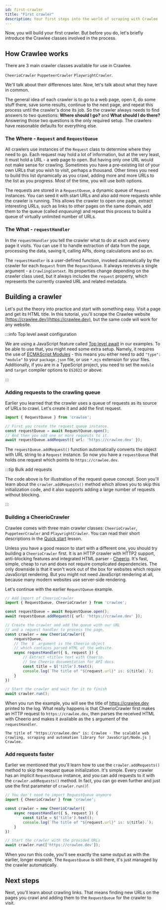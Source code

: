 ```yaml
---
id: first-crawler
title: "First crawler"
description: Your first steps into the world of scraping with Crawlee
---
```



Now, you will build your first crawler. But before you do, let's briefly introduce the Crawlee classes involved in the process.

## How Crawlee works

There are 3 main crawler classes available for use in Crawlee.

<ApiLink to="cheerio-crawler/class/CheerioCrawler">`CheerioCrawler`</ApiLink>
<ApiLink to="puppeteer-crawler/class/PuppeteerCrawler">`PuppeteerCrawler`</ApiLink>
<ApiLink to="playwright-crawler/class/PlaywrightCrawler">`PlaywrightCrawler`</ApiLink>.

We'll talk about their differences later. Now, let's talk about what they have in common.

The general idea of each crawler is to go to a web page, open it, do some stuff there, save some results, continue to the next page, and repeat this process until the crawler's done its job. So the crawler always needs to find answers to two questions: **Where should I go?** and **What should I do there?** Answering those two questions is the only required setup. The crawlers have reasonable defaults for everything else.

### The Where - `Request` and `RequestQueue`

All crawlers use instances of the <ApiLink to="core/class/Request">`Request`</ApiLink> class to determine where they need to go. Each request may hold a lot of information, but at the very least, it must hold a URL - a web page to open. But having only one URL would not make sense for crawling. Sometimes you have a pre-existing list of your own URLs that you wish to visit, perhaps a thousand. Other times you need to build this list dynamically as you crawl, adding more and more URLs to the list as you progress. Most of the time, you will use both options.

The requests are stored in a <ApiLink to="core/class/RequestQueue">`RequestQueue`</ApiLink>, a dynamic queue of `Request` instances. You can seed it with start URLs and also add more requests while the crawler is running. This allows the crawler to open one page, extract interesting URLs, such as links to other pages on the same domain, add them to the queue (called _enqueuing_) and repeat this process to build a queue of virtually unlimited number of URLs.

### The What - `requestHandler`

In the `requestHandler` you tell the crawler what to do at each and every page it visits. You can use it to handle extraction of data from the page, processing the data, saving it, calling APIs, doing calculations and so on.

The `requestHandler` is a user-defined function, invoked automatically by the crawler for each `Request` from the `RequestQueue`. It always receives a single argument - a <ApiLink to="core/interface/CrawlingContext">`CrawlingContext`</ApiLink>. Its properties change depending on the crawler class used, but it always includes the `request` property, which represents the currently crawled URL and related metadata.

## Building a crawler

Let's put the theory into practice and start with something easy. Visit a page and get its HTML title. In this tutorial, you'll scrape the Crawlee website [https://crawlee.dev](https://crawlee.dev), but the same code will work for any website.

:::info Top level await configuration

We are using a JavaScript feature called [Top level await](https://blog.saeloun.com/2021/11/25/ecmascript-top-level-await.html) in our examples. To be able to use that, you might need some extra setup. Namely, it requires the use of [ECMAScript Modules](https://nodejs.org/api/esm.html) - this means you either need to add `"type": "module"` to your `package.json` file, or use `*.mjs` extension for your files. Additionally, if you are in a TypeScript project, you need to set the `module` and `target` compiler options to `ES2022` or above.

:::

### Adding requests to the crawling queue

Earlier you learned that the crawler uses a queue of requests as its source of URLs to crawl. Let's create it and add the first request.

```ts title="src/main.js"
import { RequestQueue } from 'crawlee';

// First you create the request queue instance.
const requestQueue = await RequestQueue.open();
// And then you add one or more requests to it.
await requestQueue.addRequest({ url: 'https://crawlee.dev' });
```

The <ApiLink to="core/class/RequestQueue#addRequest">`requestQueue.addRequest()`</ApiLink> function automatically converts the object with URL string to a <ApiLink to="core/class/Request">`Request`</ApiLink> instance. So now you have a `requestQueue` that holds one request which points to `https://crawlee.dev`.

:::tip Bulk add requests

The code above is for illustration of the request queue concept. Soon you'll learn about the `crawler.addRequests()` method which allows you to skip this initialization code, and it also supports adding a large number of requests without blocking.

:::

### Building a CheerioCrawler

Crawlee comes with three main crawler classes: <ApiLink to="cheerio-crawler/class/CheerioCrawler">`CheerioCrawler`</ApiLink>, <ApiLink to="puppeteer-crawler/class/PuppeteerCrawler">`PuppeteerCrawler`</ApiLink> and <ApiLink to="playwright-crawler/class/PlaywrightCrawler">`PlaywrightCrawler`</ApiLink>. You can read their short descriptions in the [Quick start](../quick-start) lesson.

Unless you have a good reason to start with a different one, you should try building a `CheerioCrawler` first. It is an HTTP crawler with HTTP2 support, anti-blocking features and integrated HTML parser - [Cheerio](https://www.npmjs.com/package/cheerio). It's fast, simple, cheap to run and does not require complicated dependencies. The only downside is that it won't work out of the box for websites which require JavaScript rendering. But you might not need JavaScript rendering at all, because many modern websites use server-side rendering.

Let's continue with the earlier `RequestQueue` example.

```ts title="src/main.js"
// Add import of CheerioCrawler
import { RequestQueue, CheerioCrawler } from 'crawlee';

const requestQueue = await RequestQueue.open();
await requestQueue.addRequest({ url: 'https://crawlee.dev' });

// Create the crawler and add the queue with our URL
// and a request handler to process the page.
const crawler = new CheerioCrawler({
    requestQueue,
    // The `$` argument is the Cheerio object
    // which contains parsed HTML of the website.
    async requestHandler({ $, request }) {
        // Extract <title> text with Cheerio.
        // See Cheerio documentation for API docs.
        const title = $('title').text();
        console.log(`The title of "${request.url}" is: ${title}.`);
    }
})

// Start the crawler and wait for it to finish
await crawler.run();
```

When you run the example, you will see the title of https://crawlee.dev printed to the log. What really happens is that CheerioCrawler first makes an HTTP request to `https://crawlee.dev`, then parses the received HTML with Cheerio and makes it available as the `$` argument of the `requestHandler`.

```log
The title of "https://crawlee.dev" is: Crawlee · The scalable web crawling, scraping and automation library for JavaScript/Node.js | Crawlee.
```

### Add requests faster

Earlier we mentioned that you'll learn how to use the `crawler.addRequests()` method to skip the request queue initialization. It's simple. Every crawler has an implicit `RequestQueue` instance, and you can add requests to it with the `crawler.addRequests()` method. In fact, you can go even further and just use the first parameter of `crawler.run()`!

```ts title="src/main.js"
// You don't need to import RequestQueue anymore
import { CheerioCrawler } from 'crawlee';

const crawler = new CheerioCrawler({
    async requestHandler({ $, request }) {
        const title = $('title').text();
        console.log(`The title of "${request.url}" is: ${title}.`);
    }
})

// Start the crawler with the provided URLs
await crawler.run(['https://crawlee.dev']);
```

When you run this code, you'll see exactly the same output as with the earlier, longer example. The `RequestQueue` is still there, it's just managed by the crawler automatically.

## Next steps

Next, you'll learn about crawling links. That means finding new URLs on the pages you crawl and adding them to the `RequestQueue` for the crawler to visit.
